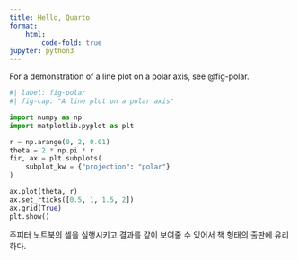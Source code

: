 ```yaml
---
title: Hello, Quarto
format: 
    html: 
        code-fold: true
jupyter: python3
---
```


For a demonstration of a line plot on a polar axis, see @fig-polar.

```python
#| label: fig-polar
#| fig-cap: "A line plot on a polar axis"

import numpy as np
import matplotlib.pyplot as plt

r = np.arange(0, 2, 0.01)
theta = 2 * np.pi * r
fir, ax = plt.subplots(
    subplot_kw = {"projection": "polar"} 
)

ax.plot(theta, r)
ax.set_rticks([0.5, 1, 1.5, 2])
ax.grid(True)
plt.show()
```

주피터 노트북의 셀을 실행시키고 결과를 같이 보여줄 수 있어서 책 형태의 출판에 유리하다.


